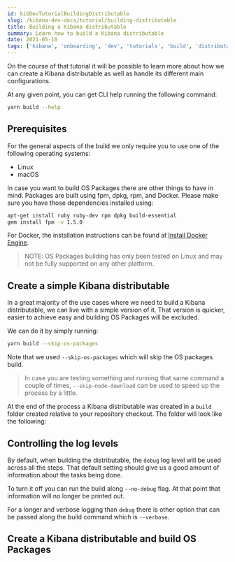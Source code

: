 ```yaml
---
id: kibDevTutorialBuildingDistributable
slug: /kibana-dev-docs/tutorial/building-distributable
title: Building a Kibana distributable
summary: Learn how to build a Kibana distributable
date: 2021-05-10
tags: ['kibana', 'onboarding', 'dev', 'tutorials', 'build', 'distributable']
---
```


On the course of that tutorial it will be possible to learn more about how we can create a Kibana distributable 
as well as handle its different main configurations.

At any given point, you can get CLI help running the following command:

```bash
yarn build --help
```

## Prerequisites

For the general aspects of the build we only require you to use one of the following operating systems:

- Linux
- macOS

In case you want to build OS Packages there are other things to have in mind. Packages are built using fpm, dpkg, rpm, and Docker.
Please make sure you have those dependencies installed using:

```bash
apt-get install ruby ruby-dev rpm dpkg build-essential
gem install fpm -v 1.5.0
```

For Docker, the installation instructions can be found at [Install Docker Engine](https://docs.docker.com/engine/install/).

> NOTE: OS Packages building has only been tested on Linux and may not be fully supported on any other platform. 


## Create a simple Kibana distributable

In a great majority of the use cases where we need to build a Kibana distributable, we can live with a simple version of it.
That version is quicker, easier to achieve easy and building OS Packages will be excluded. 

We can do it by simply running:

```bash
yarn build --skip-os-packages
```

Note that we used `--skip-os-packages` which will skip the OS packages build.

> In case you are testing something and running that same command a couple of times, `--skip-node-download` can be used 
to speed up the process by a little.

At the end of the process a Kibana distributable was created in a `build` folder created relative to your repository checkout. 
The folder will look like the following:

## Controlling the log levels

By default, when building the distributable, the `debug` log level will be used across all the steps. 
That default setting should give us a good amount of information about the tasks being done.

To turn it off you can run the build along `--no-debug` flag. At that point that information will no longer be printed out.

For a longer and verbose logging than `debug` there is other option that can be passed along the build command which is `--verbose`.

## Create a Kibana distributable and build OS Packages
